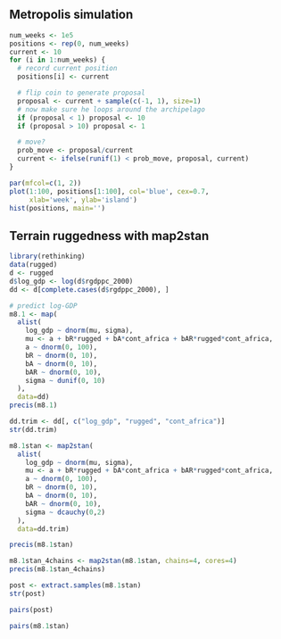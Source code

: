 ## Metropolis simulation

```r
num_weeks <- 1e5
positions <- rep(0, num_weeks)
current <- 10
for (i in 1:num_weeks) {
  # record current position
  positions[i] <- current

  # flip coin to generate proposal
  proposal <- current + sample(c(-1, 1), size=1)
  # now make sure he loops around the archipelago
  if (proposal < 1) proposal <- 10
  if (proposal > 10) proposal <- 1

  # move?
  prob_move <- proposal/current
  current <- ifelse(runif(1) < prob_move, proposal, current)
}

par(mfcol=c(1, 2))
plot(1:100, positions[1:100], col='blue', cex=0.7,
     xlab='week', ylab='island')
hist(positions, main='')
```

## Terrain ruggedness with map2stan

```r
library(rethinking)
data(rugged)
d <- rugged
d$log_gdp <- log(d$rgdppc_2000)
dd <- d[complete.cases(d$rgdppc_2000), ]
```

```r
# predict log-GDP
m8.1 <- map(
  alist(
    log_gdp ~ dnorm(mu, sigma),
    mu <- a + bR*rugged + bA*cont_africa + bAR*rugged*cont_africa,
    a ~ dnorm(0, 100),
    bR ~ dnorm(0, 10),
    bA ~ dnorm(0, 10),
    bAR ~ dnorm(0, 10),
    sigma ~ dunif(0, 10)
  ),
  data=dd)
precis(m8.1)
```

```r
dd.trim <- dd[, c("log_gdp", "rugged", "cont_africa")]
str(dd.trim)
```

```r
m8.1stan <- map2stan(
  alist(
    log_gdp ~ dnorm(mu, sigma),
    mu <- a + bR*rugged + bA*cont_africa + bAR*rugged*cont_africa,
    a ~ dnorm(0, 100),
    bR ~ dnorm(0, 10),
    bA ~ dnorm(0, 10),
    bAR ~ dnorm(0, 10),
    sigma ~ dcauchy(0,2)
  ),
  data=dd.trim)
```

```r
precis(m8.1stan)
```


```r
m8.1stan_4chains <- map2stan(m8.1stan, chains=4, cores=4)
precis(m8.1stan_4chains)
```

```r
post <- extract.samples(m8.1stan)
str(post)
```

```r
pairs(post)
```

```r
pairs(m8.1stan)
```

